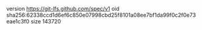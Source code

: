 version https://git-lfs.github.com/spec/v1
oid sha256:62338ccd1d6ef6c850e07998cbd25f8101a08ee7bf1da99f0c2f0e73eae1c3f0
size 143720
